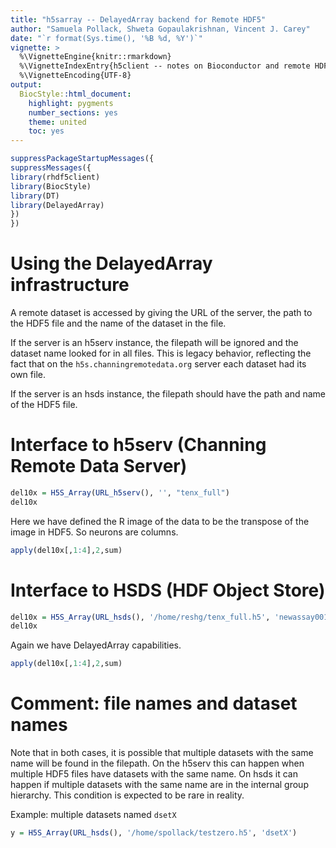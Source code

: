 ```yaml
---
title: "h5sarray -- DelayedArray backend for Remote HDF5"
author: "Samuela Pollack, Shweta Gopaulakrishnan, Vincent J. Carey"
date: "`r format(Sys.time(), '%B %d, %Y')`"
vignette: >
  %\VignetteEngine{knitr::rmarkdown}
  %\VignetteIndexEntry{h5client -- notes on Bioconductor and remote HDF5}
  %\VignetteEncoding{UTF-8}
output:
  BiocStyle::html_document:
    highlight: pygments
    number_sections: yes
    theme: united
    toc: yes
---
```


```r
suppressPackageStartupMessages({
suppressMessages({
library(rhdf5client)
library(BiocStyle)
library(DT)
library(DelayedArray)
})
})
```
# Using the DelayedArray infrastructure

A remote dataset is accessed by giving the URL of the server, the
path to the HDF5 file and the name of the dataset in the file. 

If the server is an h5serv instance, the filepath will be ignored and
the dataset name looked for in all files. This is legacy behavior, 
reflecting the fact that on the `h5s.channingremotedata.org` server 
each dataset had its own file. 

If the server is an hsds instance, the filepath should have the path and 
name of the HDF5 file. 


# Interface to h5serv (Channing Remote Data Server)

```r
del10x = H5S_Array(URL_h5serv(), '', "tenx_full")
del10x
```

Here we have defined the R image of the data to be the
transpose of the image in HDF5.  So neurons are columns.
```r
apply(del10x[,1:4],2,sum)
```

# Interface to HSDS (HDF Object Store)
```r
del10x = H5S_Array(URL_hsds(), '/home/reshg/tenx_full.h5', 'newassay001')
del10x
```

Again we have DelayedArray capabilities.
```r
apply(del10x[,1:4],2,sum)
```

# Comment: file names and dataset names

Note that in both cases, it is possible that multiple datasets with 
the same name will be found in the filepath. On the h5serv this can 
happen when multiple HDF5 files have datasets with the same name. 
On hsds it can happen if multiple datasets with the same name are 
in the internal group hierarchy. This condition is expected to be
rare in reality.

Example: multiple datasets named `dsetX`
```r
y = H5S_Array(URL_hsds(), '/home/spollack/testzero.h5', 'dsetX')
```

